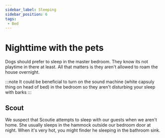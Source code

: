 ```yaml
---
sidebar_label: Sleeping
sidebar_position: 6
tags: 
 - Bed
---
```


# Nighttime with the pets

Dogs should prefer to sleep in the master bedroom. They know its not playtime in there at least. All that matters is they aren't allowed to roam the house overnight. 

:::note 
It could be beneficial to turn on the sound machine (white capsuly thing on head of bed) in the bedroom so they aren't disturbing your sleep with barks
:::

## Scout

We suspect that Scoutie attempts to sleep with our guests when we aren't home. She usually sleeps in the hammock outside our bedroom door at night. When it's very hot, you might finder he sleeping in the bathroom sink.


